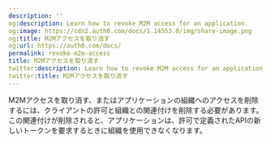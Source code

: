 ```yaml
---
description: ''
og:description: Learn how to revoke M2M access for an application.
og:image: https://cdn2.auth0.com/docs/1.14553.0/img/share-image.png
og:title: M2Mアクセスを取り消す
og:url: https://auth0.com/docs/
permalink: revoke-m2m-access
title: M2Mアクセスを取り消す
twitter:description: Learn how to revoke M2M access for an application.
twitter:title: M2Mアクセスを取り消す
---
```


M2Mアクセスを取り消す、またはアプリケーションの組織へのアクセスを削除するには、クライアントの許可と組織との関連付けを削除する必要があります。この関連付けが削除されると、アプリケーションは、許可で定義されたAPIの新しいトークンを要求するときに組織を使用できなくなります。